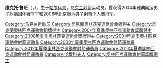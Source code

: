 {{not|魯班}}
{{MedalTableTop||240px}}
{{MedalSport | 男子[[射箭|射箭]]}}
{{MedalCountry|{{UKR}}}}
{{MedalCompetition|[[奧林匹克運動會|奧林匹克運動會]]}}
{{MedalGold| [[2008年夏季奧林匹克運動會|2008年北京]] | [[2008年夏季奧林匹克運動會射箭比賽|個人]] }} 
{{MedalBronze| [[2004年夏季奧林匹克運動會|2004年雅典]] | [[2004年夏季奧林匹克運動會射箭比賽|團隊]] }} 
{{MedalBottom}} 
'''维克托·鲁班'''（{{lang|en|'''Viktor Ruban'''}}，{{bd|1981年|5月24日||}}），生于[[哈尔科夫|哈尔科夫]]，[[乌克兰|乌克兰]][[射箭|射箭]]运动员。曾获得2004年雅典奥运男子射箭团体赛季军和2008年北京奥运男子射箭个人赛冠军。

{{Ukraine-stub}}
{{DEFAULTSORT:Ruban, Viktor}}

[[Category:乌克兰运动员|Category:乌克兰运动员]]
[[Category:烏克蘭奧林匹克運動會金牌得主|Category:烏克蘭奧林匹克運動會金牌得主]]
[[Category:烏克蘭奧林匹克運動會銅牌得主|Category:烏克蘭奧林匹克運動會銅牌得主]]
[[Category:2004年夏季奧林匹克運動會獎牌得主|Category:2004年夏季奧林匹克運動會獎牌得主]]
[[Category:2008年夏季奧林匹克運動會獎牌得主|Category:2008年夏季奧林匹克運動會獎牌得主]]
[[Category:2004年夏季奧林匹克運動會射箭運動員|Category:2004年夏季奧林匹克運動會射箭運動員]]
[[Category:2008年夏季奧林匹克運動會射箭運動員|Category:2008年夏季奧林匹克運動會射箭運動員]]
[[Category:2012年夏季奧林匹克運動會射箭運動員|Category:2012年夏季奧林匹克運動會射箭運動員]]
[[Category:2016年夏季奧林匹克運動會射箭運動員|Category:2016年夏季奧林匹克運動會射箭運動員]]
[[Category:哈爾科夫人|Category:哈爾科夫人]]
[[Category:奧林匹克運動會射箭獎牌得主|Category:奧林匹克運動會射箭獎牌得主]]